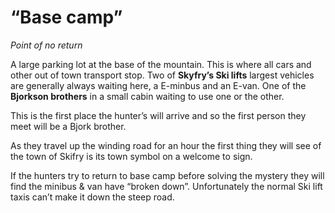 # "Base camp"

_Point of no return_

A large parking lot at the base of the mountain.
This is where all cars and other out of town transport stop.
Two of __Skyfry's Ski lifts__ largest vehicles are generally always waiting here, a E-minbus and an E-van.
One of the __Bjorkson brothers__ in a small cabin waiting to use one or the other.

This is the first place the hunter's will arrive and so the first person they meet will be a Bjork brother.

As they travel up the winding road for an hour the first thing they will see of the town of Skifry is its town symbol on a welcome to sign.

If the hunters try to return to base camp before solving the mystery they will find the minibus & van have "broken down".
Unfortunately the normal Ski lift taxis can't make it down the steep road.

